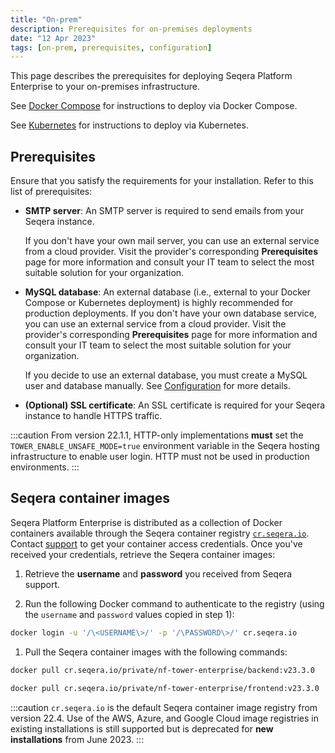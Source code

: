 ```yaml
---
title: "On-prem"
description: Prerequisites for on-premises deployments
date: "12 Apr 2023"
tags: [on-prem, prerequisites, configuration]
---
```


This page describes the prerequisites for deploying Seqera Platform Enterprise to your on-premises infrastructure.

See [Docker Compose](../docker-compose.mdx) for instructions to deploy via Docker Compose.

See [Kubernetes](../kubernetes.mdx) for instructions to deploy via Kubernetes.

## Prerequisites

Ensure that you satisfy the requirements for your installation. Refer to this list of prerequisites:

- **SMTP server**: An SMTP server is required to send emails from your Seqera instance.

  If you don't have your own mail server, you can use an external service from a cloud provider. Visit the provider's corresponding **Prerequisites** page for more information and consult your IT team to select the most suitable solution for your organization.

- **MySQL database**: An external database (i.e., external to your Docker Compose or Kubernetes deployment) is highly recommended for production deployments. If you don't have your own database service, you can use an external service from a cloud provider. Visit the provider's corresponding **Prerequisites** page for more information and consult your IT team to select the most suitable solution for your organization.

  If you decide to use an external database, you must create a MySQL user and database manually. See [Configuration](../configuration/overview.mdx#seqera-and-redis-databases) for more details.

- **(Optional) SSL certificate**: An SSL certificate is required for your Seqera instance to handle HTTPS traffic.

:::caution
From version 22.1.1, HTTP-only implementations **must** set the `TOWER_ENABLE_UNSAFE_MODE=true` environment variable in the Seqera hosting infrastructure to enable user login. HTTP must not be used in production environments.
:::

## Seqera container images

Seqera Platform Enterprise is distributed as a collection of Docker containers available through the Seqera
container registry [`cr.seqera.io`](https://cr.seqera.io). Contact [support](https://support.seqera.io) to get your container access credentials. Once you've received your credentials, retrieve the Seqera container images:

1.  Retrieve the **username** and **password** you received from Seqera support.

1.  Run the following Docker command to authenticate to the registry (using the `username` and `password` values copied in step 1):

   ```bash
   docker login -u '/\<USERNAME\>/' -p '/\PASSWORD\>/' cr.seqera.io
   ```

1.  Pull the Seqera container images with the following commands:

   ```bash
   docker pull cr.seqera.io/private/nf-tower-enterprise/backend:v23.3.0

   docker pull cr.seqera.io/private/nf-tower-enterprise/frontend:v23.3.0
   ```

:::caution
`cr.seqera.io` is the default Seqera container image registry from version 22.4. Use of the AWS, Azure, and Google Cloud image registries in existing installations is still supported but is deprecated for **new installations** from June 2023.
:::
